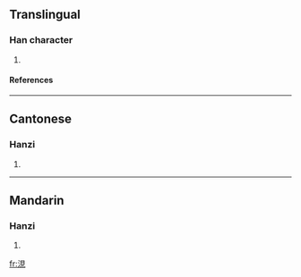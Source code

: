 ==Translingual==
===Han character===
{{Han char|rn=85|rad=水|as=07|sn=10|four=3611<sub>0</sub>|canj=水月山山 (EBUU)}}
# {{defn|Han|sort=水07}}
====References====
{{Han ref|kx=0625.250|dkj=17514|dj=1027.100|hdz=31623.050|uh=6D80|ud=28032|bh=D262|bd=53858}}

----
==Cantonese==
===Hanzi===
{{yue-hanzi|jyut=|y=yin6}}
# {{defn|Cantonese}}

----
==Mandarin==
===Hanzi===
{{cmn-hanzi|pin=[[xiàn]] ([[xian4]])|wg=hsien<sup>4</sup>}}
# {{defn|Mandarin}}

[[fr:涀]]